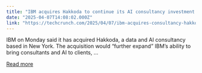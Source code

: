 ```yaml
---
title: "IBM acquires Hakkoda to continue its AI consultancy investment push"
date: "2025-04-07T14:08:02.000Z"
link: "https://techcrunch.com/2025/04/07/ibm-acquires-consultancy-hakkoda-as-it-continues-its-ai-investment-push/"
---
```


IBM on Monday said it has acquired Hakkoda, a data and AI consultancy based in New York. The acquisition would &#8220;further expand&#8221; IBM&#8217;s ability to bring consultants and AI to clients, ...

[Read more](https://techcrunch.com/2025/04/07/ibm-acquires-consultancy-hakkoda-as-it-continues-its-ai-investment-push/)
